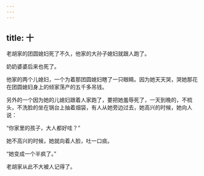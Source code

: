 ```yaml
---
---
---
```

title: 十
---



老胡家的团圆媳妇死了不久，他家的大孙子媳妇就跟人跑了。

奶奶婆婆后来也死了。

他家的两个儿媳妇，一个为着那团圆媳妇瞎了一只眼睛。因为她天天哭，哭她那花在团圆媳妇身上的倾家荡产的五千多吊钱。

另外的一个因为她的儿媳妇跟着人家跑了，要把她羞辱死了，一天到晚的，不梳头，不洗脸的坐在锅台上抽着烟袋，有人从她旁边过去，她高兴的时候，她向人说：

“你家里的孩子，大人都好哇？”

她不高兴的时候，她就向着人脸，吐一口痰。

“她变成一个半疯了。”

老胡家从此不大被人记得了。